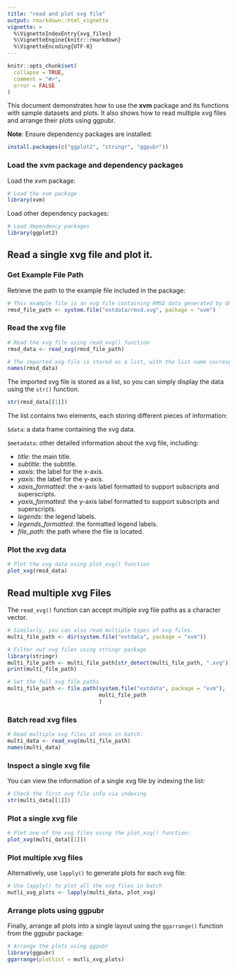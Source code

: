 ```yaml
---
title: "read and plot xvg file"
output: rmarkdown::html_vignette
vignette: >
  %\VignetteIndexEntry{xvg_files}
  %\VignetteEngine{knitr::rmarkdown}
  %\VignetteEncoding{UTF-8}
---
```


```r
knitr::opts_chunk$set(
  collapse = TRUE,
  comment = "#>",
  error = FALSE
)
```

This document demonstrates how to use the **xvm** package and its functions with sample datasets and plots. It also shows how to read multiple xvg files and arrange their plots using ggpubr.
 

**Note**: Ensure dependency packages are installed:
```r
install.packages(c("ggplot2", "stringr", "ggpubr"))
```

### Load the xvm package and dependency packages
Load the xvm package:
```r
# Load the xvm package
library(xvm)
```
Load other dependency packages:
```r
# Load dependency packages
library(ggplot2)
```
## Read a single xvg file and plot it.
### Get Example File Path
Retrieve the path to the example file included in the package:
```r
# This example file is an xvg file containing RMSD data generated by GROMACS
rmsd_file_path <- system.file("extdata/rmsd.xvg", package = "xvm")
```


### Read the xvg file
```r
# Read the xvg file using read_xvg() function
rmsd_data <- read_xvg(rmsd_file_path)

# The imported xvg file is stored as a list, with the list name corresponding to the file name.
names(rmsd_data)
```
The imported xvg file is stored as a list, so you can simply display the data using the `str()` function.
```r
str(rmsd_data[[1]])
```
The list contains two elements, each storing different pieces of information:

`$data`: a data frame containing the xvg data.

`$metadata`: other detailed information about the xvg file, including:

- *title*: the main title.
- *subtitle*: the subtitle.
- *xaxis*: the label for the x-axis.
- *yaxis*: the label for the y-axis.
- *xaxis_formatted*: the x-axis label formatted to support subscripts and superscripts.
- *yaxis_formatted*: the y-axis label formatted to support subscripts and superscripts.
- *legends*: the legend labels.
- *legends_formatted*: the formatted legend labels.
- *file_path*: the path where the file is located.


### Plot the xvg data
```r
# Plot the xvg data using plot_xvg() function
plot_xvg(rmsd_data)
```

## Read multiple xvg Files
The `read_xvg()` function can accept multiple xvg file paths as a character vector.
```r
# Similarly, you can also read multiple types of xvg files. 
multi_file_path <- dir(system.file("extdata", package = "xvm"))

# Filter out xvg files using stringr package
library(stringr)
multi_file_path <- multi_file_path[str_detect(multi_file_path, ".xvg")]
print(multi_file_path)

# Set the full xvg file paths
multi_file_path <- file.path(system.file("extdata", package = "xvm"),
                             multi_file_path
                             )
```


### Batch read xvg files
```r
# Read multiple xvg files at once in batch:
multi_data <- read_xvg(multi_file_path)
names(multi_data)
```

### Inspect a single xvg file
You can view the information of a single xvg file by indexing the list:
```r
# Check the first xvg file info via indexing
str(multi_data[[1]])
```

### Plot a single xvg file
```r
# Plot one of the xvg files using the plot_xvg() function:
plot_xvg(multi_data[[1]])
```

### Plot multiple xvg files
Alternatively, use `lapply()` to generate plots for each xvg file:
```r
# Use lapply() to plot all the xvg files in batch
mutli_xvg_plots <- lapply(multi_data, plot_xvg)
```

### Arrange plots using ggpubr
Finally, arrange all plots into a single layout using the `ggarrange()` function from the ggpubr package:
```r
# Arrange the plots using ggpubr
library(ggpubr)
ggarrange(plotlist = mutli_xvg_plots)
```

